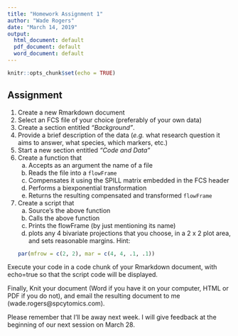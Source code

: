 ```yaml
---
title: "Homework Assignment 1"
author: "Wade Rogers"
date: "March 14, 2019"
output:
  html_document: default
  pdf_document: default
  word_document: default
---
```


```r
knitr::opts_chunk$set(echo = TRUE)
```

## Assignment

1. Create a new Rmarkdown document
1. Select an FCS file of your choice (preferably of your own data)
1. Create a section entitled *"Background"*.
1. Provide a brief description of the data (_e.g._ what research question it aims to answer,
what species, which markers, etc.)
1. Start a new section entitled *"Code and Data"*
1. Create a function that
    a. Accepts as an argument the name of a file
    a. Reads the file into a <code>flowFrame</code>
    a. Compensates it using the SPILL matrix embedded in the FCS header
    a. Performs a biexponential transformation
    a. Returns the resulting compensated and transformed <code>flowFrame</code>
1. Create a script that
    a. Source's the above function 
    q. Calls the above function
    a. Prints the flowFrame (by just mentioning its name)
    a. plots any 4 bivariate projections that you choose, 
    in a 2 x 2 plot area, and sets reasonable margins.  Hint: 
    ```r
    par(mfrow = c(2, 2), mar = c(4, 4, .1, .1))
    ```
    

Execute your code in a code chunk of your Rmarkdown document, with echo=true so that the
script code will be displayed.

Finally, Knit your document (Word if you have it on your computer, HTML or PDF 
if you do not), and email the resulting document to me (wade.rogers@spcytomics.com).

Please remember that I'll be away next week.  I will give feedback at the beginning 
of our next session on March 28.


